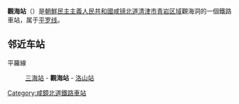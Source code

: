 {{unreferenced|time=2015-02-05T15:00:44+00:00}}
{{朝鮮半島車站資訊
|公司色 = blue
|文字色 = 
|站名 = 觀海站
|圖片 = 
|pxl = 
|圖片說明 =
|前一站 = [[三海站|三海]]
|前一站距離 = 6.0
|後一站距離 = 7.4
|後一站 = [[洛山站|洛山]]
|所屬路線 = [[平罗线|平罗线]]
|距離 = 773.3
|起點站 = [[平壤站|平壤]]
|諺文 = 관해역
|朝鮮漢字 = 觀海驛
|文觀部式 = Gwanhae-yeok
|馬-賴式 = Kwanhae-yŏk
|副站名 = 
|車站編號 = 
|停站路線數 = 
|所屬公司 = [[朝鮮民主主義人民共和國鐵道省|朝鮮民主主義人民共和國鐵道省]]
|所在地 =[[咸镜北道|咸镜北道]][[清津市|清津市]][[青岩区域|青岩区域]]觀海洞
|車站構造 = 地面车站
|月台配置 = 
|啟用年月日 =
|廢站年月日 = 
|上下車人次 = 
|統計年度 = 
|轉車 = 
|備註 = 
|全寬備註 = 
}}

'''觀海站'''（{{lang-ko|관해역}}）是[[朝鮮民主主義人民共和國|朝鮮民主主義人民共和國]][[咸镜北道|咸镜北道]][[清津市|清津市]][[青岩区域|青岩区域]]觀海洞的一個鐵路車站，属于[[平罗线|平罗线]]。

==邻近车站==
平羅線
:[[三海站|三海站]] - '''觀海站''' - [[洛山站|洛山站]]

{{朝鲜铁路小作品}}

{{平羅線}}

[[Category:咸鏡北道鐵路車站|Category:咸鏡北道鐵路車站]]